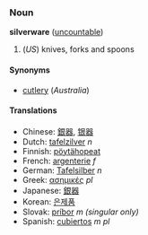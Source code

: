 === Noun ===
'''silverware''' ([[uncountable]])

# (''US'') knives, forks and spoons

====Synonyms====
*[[cutlery]] (''Australia'')<!-- UK too right? -->

==== Translations ====
*Chinese: [[銀器]], [[银器]]
*Dutch: [[tafelzilver]] ''n''
*Finnish: [[pöytähopeat]]
*French: [[argenterie]] ''f''
*German: [[Tafelsilber]] ''n''
*Greek: [[ασημικές]] ''pl''
*Japanese: [[銀器]]
*Korean: [[은제품]]
*Slovak: [[príbor]] ''m (singular only)''
*Spanish: [[cubiertos]] ''m pl''